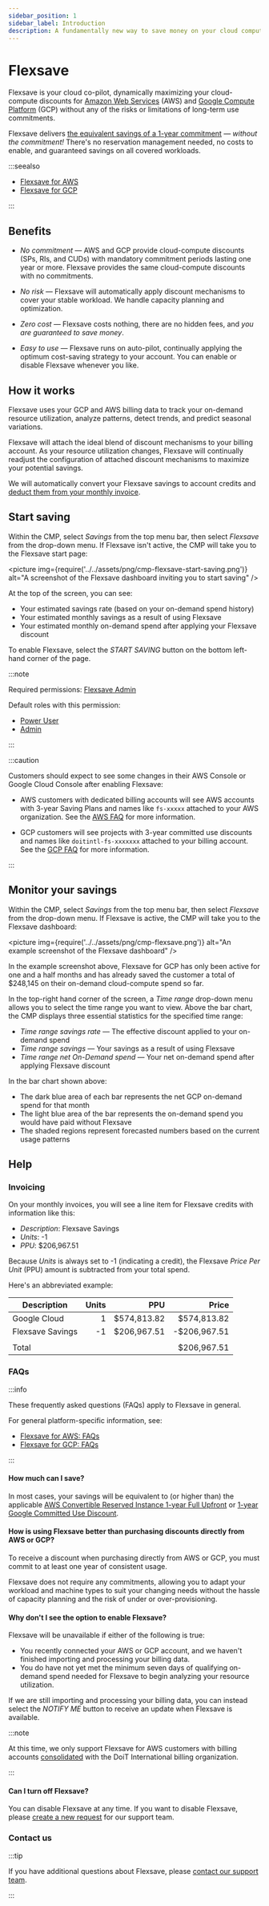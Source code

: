```yaml
---
sidebar_position: 1
sidebar_label: Introduction
description: A fundamentally new way to save money on your cloud compute workloads without making long-term commitments
---
```


# Flexsave

Flexsave is your cloud co-pilot, dynamically maximizing your cloud-compute discounts for [Amazon Web Services](https://aws.amazon.com) (AWS) and [Google Compute Platform](https://cloud.google.com) (GCP) without any of the risks or limitations of long-term use commitments.

Flexsave delivers [the equivalent savings of a 1-year commitment](#how-much-can-i-save) &mdash; _without the commitment!_ There's no reservation management needed, no costs to enable, and guaranteed savings on all covered workloads.

:::seealso

- [Flexsave for AWS](csp/aws.mdx)
- [Flexsave for GCP](csp/gcp.mdx)

:::

## Benefits

- _No commitment_ &mdash; AWS and GCP provide cloud-compute discounts (SPs, RIs, and CUDs) with mandatory commitment periods lasting one year or more. Flexsave provides the same cloud-compute discounts with no commitments.

- _No risk_ &mdash; Flexsave will automatically apply discount mechanisms to cover your stable workload. We handle capacity planning and optimization.

- _Zero cost_ &mdash; Flexsave costs nothing, there are no hidden fees, and _you are guaranteed to save money_.

- _Easy to use_ &mdash; Flexsave runs on auto-pilot, continually applying the optimum cost-saving strategy to your account. You can enable or disable Flexsave whenever you like.

## How it works

Flexsave uses your GCP and AWS billing data to track your on-demand resource utilization, analyze patterns, detect trends, and predict seasonal variations.

Flexsave will attach the ideal blend of discount mechanisms to your billing account. As your resource utilization changes, Flexsave will continually readjust the configuration of attached discount mechanisms to maximize your potential savings.

We will automatically convert your Flexsave savings to account credits and [deduct them from your monthly invoice](#invoicing).

## Start saving

Within the CMP, select _Savings_ from the top menu bar, then select _Flexsave_ from the drop-down menu. If Flexsave isn't active, the CMP will take you to the Flexsave start page:

<picture
  img={require('../../assets/png/cmp-flexsave-start-saving.png')}
  alt="A screenshot of the Flexsave dashboard inviting you to start saving"
/>

At the top of the screen, you can see:

- Your estimated savings rate (based on your on-demand spend history)
- Your estimated monthly savings as a result of using Flexsave
- Your estimated monthly on-demand spend after applying your Flexsave discount

To enable Flexsave, select the _START SAVING_ button on the bottom left-hand corner of the page.

:::note

Required permissions: [Flexsave Admin](../user-management/user-permissions-explained.mdx#flexsave-admin)

Default roles with this permission:

- [Power User](../user-management/manage-roles.mdx#power-user)
- [Admin](../user-management/manage-roles.mdx#admin)

:::

:::caution

Customers should expect to see some changes in their AWS Console or Google Cloud Console after enabling Flexsave:

- AWS customers with dedicated billing accounts will see AWS accounts with 3-year Saving Plans and names like `fs-xxxxx` attached to your AWS organization. See the [AWS FAQ](csp/aws.mdx#what-changes-should-i-expect-to-see-in-my-aws-console) for more information.

- GCP customers will see projects with 3-year committed use discounts and names like `doitintl-fs-xxxxxxx` attached to your billing account. See the [GCP FAQ](csp/gcp.mdx#what-changes-should-i-expect-to-see-in-my-google-cloud-console) for more information.

:::

## Monitor your savings

Within the CMP, select _Savings_ from the top menu bar, then select _Flexsave_ from the drop-down menu. If Flexsave is active, the CMP will take you to the Flexsave dashboard:

<picture
  img={require('../../assets/png/cmp-flexsave.png')}
  alt="An example screenshot of the Flexsave dashboard"
/>

In the example screenshot above, Flexsave for GCP has only been active for one and a half months and has already saved the customer a total of $248,145 on their on-demand cloud-compute spend so far.

In the top-right hand corner of the screen, a _Time range_ drop-down menu allows you to select the time range you want to view. Above the bar chart, the CMP displays three essential statistics for the specified time range:

- _Time range savings rate_ &mdash; The effective discount applied to your on-demand spend
- _Time range savings_ &mdash; Your savings as a result of using Flexsave
- _Time range net On-Demand spend_ &mdash; Your net on-demand spend after applying Flexsave discount

In the bar chart shown above:

- The dark blue area of each bar represents the net GCP on-demand spend for that month
- The light blue area of the bar represents the on-demand spend you would have paid without Flexsave
- The shaded regions represent forecasted numbers based on the current usage patterns

## Help

### Invoicing

On your monthly invoices, you will see a line item for Flexsave credits with information like this:

- _Description_: Flexsave Savings
- _Units_: -1
- _PPU_: $206,967.51

Because _Units_ is always set to -1 (indicating a credit), the Flexsave _Price Per Unit_ (PPU) amount is subtracted from your total spend.

Here's an abbreviated example:

| Description      | Units |         PPU |        Price |
| ---------------- | ----: | ----------: | -----------: |
| Google Cloud     |     1 | $574,813.82 |  $574,813.82 |
| Flexsave Savings |    -1 | $206,967.51 | -$206,967.51 |
|                  |       |             |              |
| Total            |       |             |  $206,967.51 |

### FAQs

:::info

These frequently asked questions (FAQs) apply to Flexsave in general.

For general platform-specific information, see:

- [Flexsave for AWS: FAQs](csp/aws.mdx#faqs)
- [Flexsave for GCP: FAQs](csp/gcp.mdx#faqs)

:::

#### How much can I save?

In most cases, your savings will be equivalent to (or higher than) the applicable [AWS Convertible Reserved Instance 1-year Full Upfront](https://aws.amazon.com/ec2/pricing/reserved-instances/pricing/) or [1-year Google Committed Use Discount](https://cloud.google.com/compute/vm-instance-pricing#committed_use).

#### How is using Flexsave better than purchasing discounts directly from AWS or GCP?

To receive a discount when purchasing directly from AWS or GCP, you must commit to at least one year of consistent usage.

Flexsave does not require any commitments, allowing you to adapt your workload and machine types to suit your changing needs without the hassle of capacity planning and the risk of under or over-provisioning.

#### Why don't I see the option to enable Flexsave?

Flexsave will be unavailable if either of the following is true:

- You recently connected your AWS or GCP account, and we haven't finished importing and processing your billing data.
- You do have not yet met the minimum seven days of qualifying on-demand spend needed for Flexsave to begin analyzing your resource utilization.

If we are still importing and processing your billing data, you can instead select the _NOTIFY ME_ button to receive an update when Flexsave is available.

:::note

At this time, we only support Flexsave for AWS customers with billing accounts [consolidated](https://docs.aws.amazon.com/awsaccountbilling/latest/aboutv2/consolidated-billing.html) with the DoiT International billing organization.

:::

#### Can I turn off Flexsave?

You can disable Flexsave at any time. If you want to disable Flexsave, please [create a new request](../services/consulting-support/index.mdx#create-a-new-request) for our support team.

### Contact us

:::tip

If you have additional questions about Flexsave, please [contact our support team](../services/consulting-support/index.mdx).

:::
